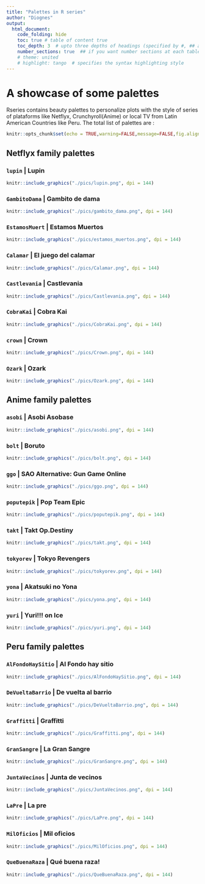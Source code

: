 ```yaml
---
title: "Palettes in R series"
author: "Diognes"
output:
  html_document:
    code_folding: hide
    toc: true # table of content true
    toc_depth: 3  # upto three depths of headings (specified by #, ## and ###)
    number_sections: true  ## if you want number sections at each table header
    # theme: united
    # highlight: tango  # specifies the syntax highlighting style
---
```


# A showcase of some palettes

Rseries contains beauty palettes to personalize plots with the style of series of  plataforms like Netflyx, Crunchyroll(Anime)  or local TV from Latin American Countries like Peru. The total list of palettes are : 

```r
knitr::opts_chunk$set(echo = TRUE,warning=FALSE,message=FALSE,fig.align="center")
```


## Netflyx family palettes 

### `lupin` | Lupin
```r
knitr::include_graphics("./pics/lupin.png", dpi = 144)
```

### `GambitoDama` | Gambito de dama
```r
knitr::include_graphics("./pics/gambito_dama.png", dpi = 144)
```

### `EstamosMuert` | Estamos Muertos
```r
knitr::include_graphics("./pics/estamos_muertos.png", dpi = 144)
```

### `Calamar` | El juego del calamar
```r
knitr::include_graphics("./pics/Calamar.png", dpi = 144)
```

### `Castlevania` | Castlevania
```r
knitr::include_graphics("./pics/Castlevania.png", dpi = 144)
```

### `CobraKai` | Cobra Kai
```r
knitr::include_graphics("./pics/CobraKai.png", dpi = 144)
```

### `crown` | Crown
```r
knitr::include_graphics("./pics/Crown.png", dpi = 144)
```

### `Ozark` | Ozark
```r
knitr::include_graphics("./pics/Ozark.png", dpi = 144)
```



## Anime family palettes 

### `asobi` | Asobi Asobase
```r
knitr::include_graphics("./pics/asobi.png", dpi = 144)
```

### `bolt` | Boruto
```r
knitr::include_graphics("./pics/bolt.png", dpi = 144)
```

### `ggo` | SAO Alternative: Gun Game Online
```r
knitr::include_graphics("./pics/ggo.png", dpi = 144)
```

### `poputepik` | Pop Team Epic
```r
knitr::include_graphics("./pics/poputepik.png", dpi = 144)
```

### `takt` | Takt Op.Destiny
```r
knitr::include_graphics("./pics/takt.png", dpi = 144)
```

### `tokyorev` | Tokyo Revengers
```r
knitr::include_graphics("./pics/tokyorev.png", dpi = 144)
```

### `yona` | Akatsuki no Yona
```r
knitr::include_graphics("./pics/yona.png", dpi = 144)
```

### `yuri` | Yuri!!! on Ice
```r
knitr::include_graphics("./pics/yuri.png", dpi = 144)
```



## Peru family palettes

### `AlFondoHaySitio` | Al Fondo hay sitio
```r
knitr::include_graphics("./pics/AlFondoHaySitio.png", dpi = 144)
```

### `DeVueltaBarrio` | De vuelta al barrio
```r
knitr::include_graphics("./pics/DeVueltaBarrio.png", dpi = 144)
```

### `Graffitti` | Graffitti
```r
knitr::include_graphics("./pics/Graffitti.png", dpi = 144)
```

### `GranSangre` | La Gran Sangre
```r
knitr::include_graphics("./pics/GranSangre.png", dpi = 144)
```

### `JuntaVecinos` | Junta de vecinos
```r
knitr::include_graphics("./pics/JuntaVecinos.png", dpi = 144)
```

### `LaPre` | La pre
```r
knitr::include_graphics("./pics/LaPre.png", dpi = 144)
```

### `MilOficios` | Mil oficios
```r
knitr::include_graphics("./pics/MilOficios.png", dpi = 144)
```

### `QueBuenaRaza` | Qué buena raza!
```r
knitr::include_graphics("./pics/QueBuenaRaza.png", dpi = 144)
```


